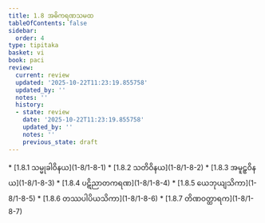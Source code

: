 ```yaml
---
title: 1.8 အဓိကရဏသမထ
tableOfContents: false
sidebar:
  order: 4
type: tipitaka
basket: vi
book: paci
review:
  current: review
  updated: '2025-10-22T11:23:19.855758'
  updated_by: ''
  notes: ''
  history:
  - state: review
    date: '2025-10-22T11:23:19.855758'
    updated_by: ''
    notes: ''
    previous_state: draft
---
```



<ReviewStatus review={frontmatter.review} showDetails={true} />

<HypothesisAnnotation frontmatter={frontmatter} />

<DynamicBreadcrumb />



<TableOfContents book="paci" section="1.8">
* [1.8.1 သမ္မုခါဝိနယ](1-8/1-8-1)
* [1.8.2 သတိဝိနယ](1-8/1-8-2)
* [1.8.3 အမူဠှဝိနယ](1-8/1-8-3)
* [1.8.4 ပဋိညာတကရဏ](1-8/1-8-4)
* [1.8.5 ယေဘုယျသိကာ](1-8/1-8-5)
* [1.8.6 တဿပါပိယသိကာ](1-8/1-8-6)
* [1.8.7 တိဏဝတ္ထာရက](1-8/1-8-7)
</TableOfContents>